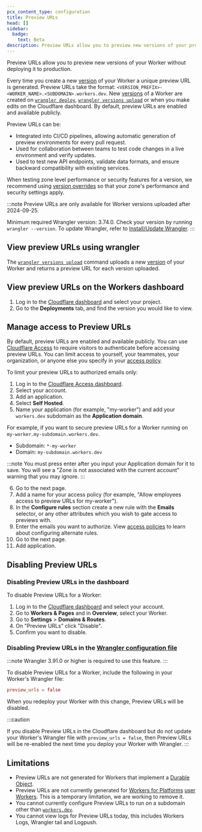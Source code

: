 ```yaml
---
pcx_content_type: configuration
title: Preview URLs
head: []
sidebar:
  badge:
    text: Beta
description: Preview URLs allow you to preview new versions of your project without deploying it to production.
---
```



Preview URLs allow you to preview new versions of your Worker without deploying it to production.

Every time you create a new [version](/workers/configuration/versions-and-deployments/#versions) of your Worker a unique preview URL is generated. Preview URLs take the format: `<VERSION_PREFIX>-<WORKER_NAME>.<SUBDOMAIN>.workers.dev`. New [versions](/workers/configuration/versions-and-deployments/#versions) of a Worker are created on [`wrangler deploy`](/workers/wrangler/commands/#deploy), [`wrangler versions upload`](/workers/wrangler/commands/#upload) or when you make edits on the Cloudflare dashboard. By default, preview URLs are enabled and available publicly.

Preview URLs can be:

- Integrated into CI/CD pipelines, allowing automatic generation of preview environments for every pull request.
- Used for collaboration between teams to test code changes in a live environment and verify updates.
- Used to test new API endpoints, validate data formats, and ensure backward compatibility with existing services.

When testing zone level performance or security features for a version, we recommend using [version overrides](/workers/configuration/versions-and-deployments/gradual-deployments/#version-overrides) so that your zone's performance and security settings apply.

:::note
Preview URLs are only available for Worker versions uploaded after 2024-09-25.

Minimum required Wrangler version: 3.74.0. Check your version by running `wrangler --version`. To update Wrangler, refer to [Install/Update Wrangler](/workers/wrangler/install-and-update/).
:::

## View preview URLs using wrangler

The [`wrangler versions upload`](/workers/wrangler/commands/#upload) command uploads a new [version](/workers/configuration/versions-and-deployments/#versions) of your Worker and returns a preview URL for each version uploaded.

## View preview URLs on the Workers dashboard

1. Log in to the [Cloudflare dashboard](https://dash.cloudflare.com/?to=/:account/workers) and select your project.
2. Go to the **Deployments** tab, and find the version you would like to view.

## Manage access to Preview URLs

By default, preview URLs are enabled and available publicly. You can use [Cloudflare Access](/cloudflare-one/policies/access/) to require visitors to authenticate before accessing preview URLs. You can limit access to yourself, your teammates, your organization, or anyone else you specify in your [access policy](/cloudflare-one/policies/access).

To limit your preview URLs to authorized emails only:

1. Log in to the [Cloudflare Access dashboard](https://one.dash.cloudflare.com/?to=/:account/access/apps).
2. Select your account.
3. Add an application.
4. Select **Self Hosted**.
5. Name your application (for example, "my-worker") and add your `workers.dev` subdomain as the **Application domain**.

For example, if you want to secure preview URLs for a Worker running on `my-worker.my-subdomain.workers.dev`.

- Subdomain: `*-my-worker`
- Domain: `my-subdomain.workers.dev`

:::note
You must press enter after you input your Application domain for it to save. You will see a "Zone is not associated with the current account" warning that you may ignore.
:::

6. Go to the next page.
7. Add a name for your access policy (for example, "Allow employees access to preview URLs for my-worker").
8. In the **Configure rules** section create a new rule with the **Emails** selector, or any other attributes which you wish to gate access to previews with.
9. Enter the emails you want to authorize. View [access policies](/cloudflare-one/policies/access/#selectors) to learn about configuring alternate rules.
10. Go to the next page.
11. Add application.

## Disabling Preview URLs

### Disabling Preview URLs in the dashboard

To disable Preview URLs for a Worker:

1. Log in to the [Cloudflare dashboard](https://dash.cloudflare.com) and select your account.
2. Go to **Workers & Pages** and in **Overview**, select your Worker.
3. Go to **Settings** > **Domains & Routes**.
4. On "Preview URLs" click "Disable".
5. Confirm you want to disable.

### Disabling Preview URLs in the [Wrangler configuration file](/workers/wrangler/configuration/)

:::note
Wrangler 3.91.0 or higher is required to use this feature.
:::

To disable Preview URLs for a Worker, include the following in your Worker's Wrangler file:

<WranglerConfig>

```toml
preview_urls = false
```

</WranglerConfig>

When you redeploy your Worker with this change, Preview URLs will be disabled.

:::caution

If you disable Preview URLs in the Cloudflare dashboard but do not update your Worker's Wrangler file with `preview_urls = false`, then Preview URLs will be re-enabled the next time you deploy your Worker with Wrangler.
:::

## Limitations

- Preview URLs are not generated for Workers that implement a [Durable Object](/durable-objects/).
- Preview URLs are not currently generated for [Workers for Platforms](/cloudflare-for-platforms/workers-for-platforms/) [user Workers](/cloudflare-for-platforms/workers-for-platforms/reference/how-workers-for-platforms-works/#user-workers). This is a temporary limitation, we are working to remove it.
- You cannot currently configure Preview URLs to run on a subdomain other than [`workers.dev`](/workers/configuration/routing/workers-dev/).
- You cannot view logs for Preview URLs today, this includes Workers Logs, Wrangler tail and Logpush.
